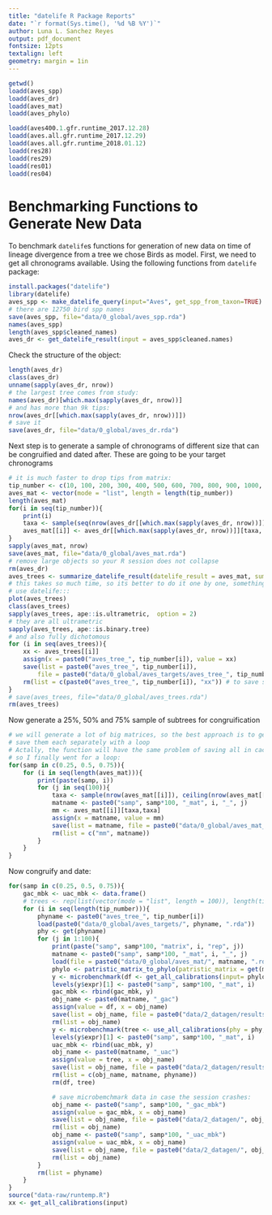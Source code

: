 ```yaml
---
title: "datelife R Package Reports"
date: "`r format(Sys.time(), '%d %B %Y')`"
author: Luna L. Sanchez Reyes
output: pdf_document
fontsize: 12pts
textalign: left
geometry: margin = 1in
---
```

```r
getwd()
loadd(aves_spp)
loadd(aves_dr)
loadd(aves_mat)
loadd(aves_phylo)

loadd(aves400.1.gfr.runtime_2017.12.28)
loadd(aves.all.gfr.runtime_2017.12.29)
loadd(aves.all.gfr.runtime_2018.01.12)
loadd(res28)
loadd(res29)
loadd(res01)
loadd(res04)
```
# Benchmarking Functions to Generate New Data

To benchmark `datelife`s functions for generation of new data on time of lineage divergence from a tree we chose Birds as model.
First, we need to get all chronograms available. Using the following functions from `datelife` package:

```r
install.packages("datelife")
library(datelife)
aves_spp <- make_datelife_query(input="Aves", get_spp_from_taxon=TRUE)
# there are 12750 bird spp names
save(aves_spp, file="data/0_global/aves_spp.rda")
names(aves_spp)
length(aves_spp$cleaned_names)
aves_dr <- get_datelife_result(input = aves_spp$cleaned.names)
```
Check the structure of the object:
```r
length(aves_dr)
class(aves_dr)
unname(sapply(aves_dr, nrow))
# the largest tree comes from study:
names(aves_dr)[which.max(sapply(aves_dr, nrow))]
# and has more than 9k tips:
nrow(aves_dr[[which.max(sapply(aves_dr, nrow))]])
# save it
save(aves_dr, file="data/0_global/aves_dr.rda")
```
<!-- Now summarize results of the `datelife` search as a `phylo` object:
```r
start_time <- Sys.time() # to register run time
aves_phylo <- summarize_datelife_result(datelife_query = aves_spp$cleaned.names, datelife_result = aves_dr, summary_format = "phylo_all")
runtime <- Sys.time() - start_time # end of registering function running time
attr(aves_phylo, "runtime") <- runtime
save(aves_phylo, file = "data/0_global/aves_phylo.rda")
``` -->
<!-- Summarizing as phylo all bird chronograms took me `r paste(as.character(round(attr(aves_phylo, "runtime"), digits = 2)), attr(attr(aves_phylo, "runtime"), "units"))`
if the previous does not work, assign aves_phylo runtime to an object inside the plan. -->

Next step is to generate a sample of chronograms of different size that can be congruified and dated after.
These are going to be your target chronograms
```r
# it is much faster to drop tips from matrix:
tip_number <- c(10, 100, 200, 300, 400, 500, 600, 700, 800, 900, 1000, 2000, 3000, 4000, 5000, 6000, 7000, 8000, 9000)
aves_mat <- vector(mode = "list", length = length(tip_number))
length(aves_mat)
for(i in seq(tip_number)){
    print(i)
    taxa <- sample(seq(nrow(aves_dr[[which.max(sapply(aves_dr, nrow))]])), tip_number[i])
    aves_mat[[i]] <- aves_dr[[which.max(sapply(aves_dr, nrow))]][taxa, taxa]
}
sapply(aves_mat, nrow)
save(aves_mat, file="data/0_global/aves_mat.rda")
# remove large objects so your R session does not collapse
rm(aves_dr)
aves_trees <- summarize_datelife_result(datelife_result = aves_mat, summary_format = "phylo_all")
# this takes so much time, so its better to do it one by one, something like this:
# use datelife:::
plot(aves_trees)
class(aves_trees)
sapply(aves_trees, ape::is.ultrametric,  option = 2)
# they are all ultrametric
sapply(aves_trees, ape::is.binary.tree)
# and also fully dichotomous
for (i in seq(aves_trees)){
    xx <- aves_trees[[i]]
    assign(x = paste0("aves_tree_", tip_number[i]), value = xx)
    save(list = paste0("aves_tree_", tip_number[i]),
        file = paste0("data/0_global/aves_targets/aves_tree_", tip_number[i], ".rda"))
    rm(list = c(paste0("aves_tree_", tip_number[i]), "xx")) # to save space remove everything on your way out
}
# save(aves_trees, file="data/0_global/aves_trees.rda")
rm(aves_trees)
```
Now generate a 25%, 50% and 75% sample of subtrees for congruification

```r
# we will generate a lot of big matrices, so the best approach is to generate and
# save them each separately with a loop
# Actally, the function will have the same problem of saving all in cache
# so I finally went for a loop:
for(samp in c(0.25, 0.5, 0.75)){
    for (i in seq(length(aves_mat))){
        print(paste(samp, i))
        for (j in seq(100)){
            taxa <- sample(nrow(aves_mat[[i]]), ceiling(nrow(aves_mat[[i]])*samp))
            matname <- paste0("samp", samp*100, "_mat", i, "_", j)
            mm <- aves_mat[[i]][taxa,taxa]
            assign(x = matname, value = mm)
            save(list = matname, file = paste0("data/0_global/aves_mat_sample/", matname, ".rda"))
            rm(list = c("mm", matname))
        }
    }
}
```

Now congruify and date:

```r
for(samp in c(0.25, 0.5, 0.75)){
    gac_mbk <- uac_mbk <- data.frame()
    # trees <- rep(list(vector(mode = "list", length = 100)), length(tip_number))
    for (i in seq(length(tip_number))){
        phyname <- paste0("aves_tree_", tip_number[i])
        load(paste0("data/0_global/aves_targets/", phyname, ".rda"))
        phy <- get(phyname)
        for (j in 1:100){
            print(paste("samp", samp*100, "matrix", i, "rep", j))
            matname <- paste0("samp", samp*100, "_mat", i, "_", j)
            load(file = paste0("data/0_global/aves_mat/", matname, ".rda"))
            phylo <- patristic_matrix_to_phylo(patristic_matrix = get(matname))
            y <- microbenchmark(df <- get_all_calibrations(input= phylo), times=1L)
            levels(y$expr)[1] <- paste0("samp", samp*100, "_mat", i)
            gac_mbk <- rbind(gac_mbk, y)
            obj_name <- paste0(matname, "_gac")
            assign(value = df, x = obj_name)
            save(list = obj_name, file = paste0("data/2_datagen/results/", obj_name, ".rda"))
            rm(list = obj_name)
            y <- microbenchmark(tree <- use_all_calibrations(phy = phy, all_calibrations = df), times=1L)
            levels(y$expr)[1] <- paste0("samp", samp*100, "_mat", i)
            uac_mbk <- rbind(uac_mbk, y)
            obj_name <- paste0(matname, "_uac")
            assign(value = tree, x = obj_name)
            save(list = obj_name, file = paste0("data/2_datagen/results/", obj_name, ".rda"))
            rm(list = c(obj_name, matname, phyname))
            rm(df, tree)

            # save microbemchmark data in case the session crashes:
            obj_name <- paste0("samp", samp*100, "_gac_mbk")
            assign(value = gac_mbk, x = obj_name)
            save(list = obj_name, file = paste0("data/2_datagen/", obj_name, ".rda"))
            rm(list = obj_name)
            obj_name <- paste0("samp", samp*100, "_uac_mbk")
            assign(value = uac_mbk, x = obj_name)
            save(list = obj_name, file = paste0("data/2_datagen/", obj_name, ".rda"))
            rm(list = obj_name)
        }
        rm(list = phyname)
    }
}
source("data-raw/runtemp.R")
xx <- get_all_calibrations(input)
```
